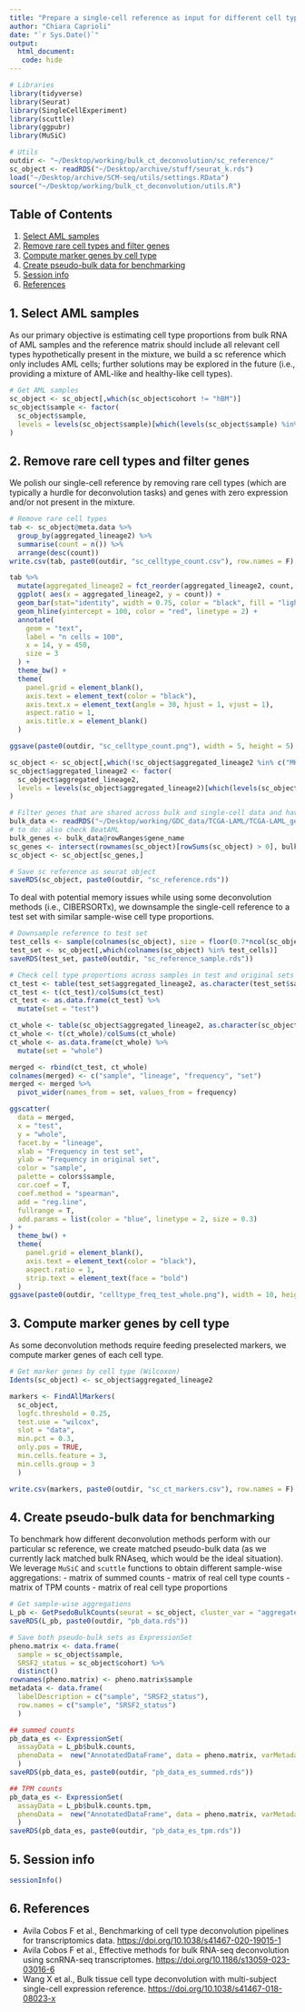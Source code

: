 ```yaml
---
title: "Prepare a single-cell reference as input for different cell type deconvolution"
author: "Chiara Caprioli"
date: "`r Sys.Date()`"
output:
  html_document: 
   code: hide
---
```


```r
# Libraries
library(tidyverse)
library(Seurat)
library(SingleCellExperiment)
library(scuttle)
library(ggpubr)
library(MuSiC)

# Utils
outdir <- "~/Desktop/working/bulk_ct_deconvolution/sc_reference/"
sc_object <- readRDS("~/Desktop/archive/stuff/seurat_k.rds")
load("~/Desktop/archive/SCM-seq/utils/settings.RData")
source("~/Desktop/working/bulk_ct_deconvolution/utils.R")
```

## Table of Contents

1.  [Select AML samples](##Select%20AML%20samples)
2.  [Remove rare cell types and filter genes](##Remove%20rare%20cell%20types%20and%20filter%20genes)
3.  [Compute marker genes by cell type](##Compute%20marker%20genes%20by%20cell%20type)
4.  [Create pseudo-bulk data for benchmarking](##Create%20pseudo-bulk%20data%20for%20benchmarking)
5.  [Session info](##Session%20info)
6.  [References](##References)

## 1. Select AML samples

As our primary objective is estimating cell type proportions from bulk RNA of AML samples and the reference matrix should include all relevant cell types hypothetically present in the mixture, we build a sc reference which only includes AML cells; further solutions may be explored in the future (i.e., providing a mixture of AML-like and healthy-like cell types).

```r
# Get AML samples
sc_object <- sc_object[,which(sc_object$cohort != "hBM")]
sc_object$sample <- factor(
  sc_object$sample,
  levels = levels(sc_object$sample)[which(levels(sc_object$sample) %in% sc_object$sample)]
)
```

## 2. Remove rare cell types and filter genes

We polish our single-cell reference by removing rare cell types (which are typically a hurdle for deconvolution tasks) and genes with zero expression and/or not present in the mixture.

```r
# Remove rare cell types
tab <- sc_object@meta.data %>%
  group_by(aggregated_lineage2) %>%
  summarise(count = n()) %>%
  arrange(desc(count)) 
write.csv(tab, paste0(outdir, "sc_celltype_count.csv"), row.names = F)

tab %>%
  mutate(aggregated_lineage2 = fct_reorder(aggregated_lineage2, count, .desc = T)) %>%
  ggplot( aes(x = aggregated_lineage2, y = count)) +
  geom_bar(stat="identity", width = 0.75, color = "black", fill = "lightgrey", linewidth = 0.3) +
  geom_hline(yintercept = 100, color = "red", linetype = 2) +
  annotate(
    geom = "text",
    label = "n cells = 100",
    x = 14, y = 450,
    size = 3
  ) +
  theme_bw() +
  theme(
    panel.grid = element_blank(),
    axis.text = element_text(color = "black"),
    axis.text.x = element_text(angle = 30, hjust = 1, vjust = 1),
    aspect.ratio = 1,
    axis.title.x = element_blank()
  )

ggsave(paste0(outdir, "sc_celltype_count.png"), width = 5, height = 5)

sc_object <- sc_object[,which(!sc_object$aggregated_lineage2 %in% c("MK", "T_gd", "Stromal"))]
sc_object$aggregated_lineage2 <- factor(
  sc_object$aggregated_lineage2,
  levels = levels(sc_object$aggregated_lineage2)[which(levels(sc_object$aggregated_lineage2) %in% sc_object$aggregated_lineage2)]
)

# Filter genes that are shared across bulk and single-cell data and have non-zero expression
bulk_data <- readRDS("~/Desktop/working/GDC_data/TCGA-LAML/TCGA-LAML_gex.RData")
# to do: also check BeatAML
bulk_genes <- bulk_data@rowRanges$gene_name
sc_genes <- intersect(rownames(sc_object)[rowSums(sc_object) > 0], bulk_genes)
sc_object <- sc_object[sc_genes,]

# Save sc reference as seurat object
saveRDS(sc_object, paste0(outdir, "sc_reference.rds"))
```

To deal with potential memory issues while using some deconvolution methods (i.e., CIBERSORTx), we downsample the single-cell reference to a test set with similar sample-wise cell type proportions.

```r
# Downsample reference to test set 
test_cells <- sample(colnames(sc_object), size = floor(0.7*ncol(sc_object)), replace = FALSE)
test_set <- sc_object[,which(colnames(sc_object) %in% test_cells)]
saveRDS(test_set, paste0(outdir, "sc_reference_sample.rds"))
```

```r
# Check cell type proportions across samples in test and original sets
ct_test <- table(test_set$aggregated_lineage2, as.character(test_set$sample)) 
ct_test <- t(ct_test)/colSums(ct_test)
ct_test <- as.data.frame(ct_test) %>% 
  mutate(set = "test")

ct_whole <- table(sc_object$aggregated_lineage2, as.character(sc_object$sample)) 
ct_whole <- t(ct_whole)/colSums(ct_whole)
ct_whole <- as.data.frame(ct_whole) %>% 
  mutate(set = "whole")

merged <- rbind(ct_test, ct_whole)
colnames(merged) <- c("sample", "lineage", "frequency", "set")
merged <- merged %>%
  pivot_wider(names_from = set, values_from = frequency)

ggscatter(
  data = merged,
  x = "test",
  y = "whole",
  facet.by = "lineage",
  xlab = "Frequency in test set",
  ylab = "Frequency in original set",
  color = "sample",
  palette = colors$sample,
  cor.coef = T,
  coef.method = "spearman",
  add = "reg.line",
  fullrange = T,
  add.params = list(color = "blue", linetype = 2, size = 0.3)
) + 
  theme_bw() +
  theme(
    panel.grid = element_blank(),
    axis.text = element_text(color = "black"),
    aspect.ratio = 1,
    strip.text = element_text(face = "bold")
  )
ggsave(paste0(outdir, "celltype_freq_test_whole.png"), width = 10, height = 9)
```

## 3. Compute marker genes by cell type

As some deconvolution methods require feeding preselected markers, we compute marker genes of each cell type.

```r
# Get marker genes by cell type (Wilcoxon) 
Idents(sc_object) <- sc_object$aggregated_lineage2 

markers <- FindAllMarkers(
  sc_object,
  logfc.threshold = 0.25,
  test.use = "wilcox", 
  slot = "data", 
  min.pct = 0.3,  
  only.pos = TRUE, 
  min.cells.feature = 3,    
  min.cells.group = 3
  ) 

write.csv(markers, paste0(outdir, "sc_ct_markers.csv"), row.names = F) 
```

## 4. Create pseudo-bulk data for benchmarking

To benchmark how different deconvolution methods perform with our particular sc reference, we create matched pseudo-bulk data (as we currently lack matched bulk RNAseq, which would be the ideal situation).
We leverage `MuSiC` and `scuttle` functions to obtain different sample-wise aggregations: - matrix of summed counts - matrix of real cell type counts - matrix of TPM counts - matrix of real cell type proportions

```r
# Get sample-wise aggregations
L_pb <- GetPsedoBulkCounts(seurat = sc_object, cluster_var = "aggregated_lineage2", sample_var = "sample")
saveRDS(L_pb, paste0(outdir, "pb_data.rds")) 
```

```r
# Save both pseudo-bulk sets as ExpressionSet 
pheno.matrix <- data.frame(
  sample = sc_object$sample, 
  SRSF2_status = sc_object$cohort) %>%  
  distinct() 
rownames(pheno.matrix) <- pheno.matrix$sample 
metadata <- data.frame(
  labelDescription = c("sample", "SRSF2_status"),  
  row.names = c("sample", "SRSF2_status")
  ) 

## summed counts 
pb_data_es <- ExpressionSet(
  assayData = L_pb$bulk.counts, 
  phenoData =  new("AnnotatedDataFrame", data = pheno.matrix, varMetadata = metadata) 
  ) 
saveRDS(pb_data_es, paste0(outdir, "pb_data_es_summed.rds")) 

## TPM counts 
pb_data_es <- ExpressionSet(
  assayData = L_pb$bulk.counts.tpm,  
  phenoData =  new("AnnotatedDataFrame", data = pheno.matrix, varMetadata = metadata)
  ) 
saveRDS(pb_data_es, paste0(outdir, "pb_data_es_tpm.rds")) 
```

## 5. Session info
```r
sessionInfo()
```

## 6. References {#references}

-   Avila Cobos F et al., Benchmarking of cell type deconvolution pipelines for transcriptomics data. <https://doi.org/10.1038/s41467-020-19015-1>
-   Avila Cobos F et al., Effective methods for bulk RNA-seq deconvolution using scnRNA-seq transcriptomes. <https://doi.org/10.1186/s13059-023-03016-6>
-   Wang X et al., Bulk tissue cell type deconvolution with multi-subject single-cell expression reference. <https://doi.org/10.1038/s41467-018-08023-x>
